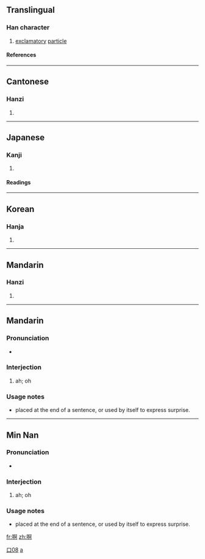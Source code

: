 ==Translingual==
===Han character===
{{Han char|rn=30|rad=口|as=08|sn=11|four=6102<sub>0</sub>|canj=口弓中口 (RNLR)}}
# [[exclamatory]] [[particle]]
====References====
{{Han ref|kx=0195.040|dkj=03808|dj=0416.050|hdz=10634.180|uh=554A|ud=21834|bh=B0DA|bd=45274}}
----
==Cantonese==
===Hanzi===
{{yue-hanzi|jyut=|y=[[a1]], [[a2]], [[a3]]}}
# {{defn|Cantonese}}
----
==Japanese==
===Kanji===
{{ja-kanji|grade=|rs=口08}}
# {{defn|Japanese}} 
====Readings====
{{ja-readings|on=[[あ]] (a)|kun=[[こえ]] (koe)}}
----
==Korean==
===Hanja===
{{ko-hanja|hangeul=아|rv=a|mr=a}}
# {{defn|Korean}}
----
==Mandarin==
===Hanzi===
{{cmn-hanzi|pin=[[a]]|wg=a}}
# {{defn|Mandarin}}
----
==Mandarin==
{{zh-hanzi|{{zh-lookup|{{PAGENAME}}}}}}
===Pronunciation===
*{{IPA|[ a ]}}

===Interjection===
{{cmn-inter|ts|pin=a|pint=a|rs=口08}}

# ah; oh

===Usage notes===
*placed at the end of a sentence, or used by itself to express surprise.

[[Category:zh-tw:Beginning Mandarin|口08{{PAGENAME}}]]
[[Category:zh-cn:Beginning Mandarin|a]]
----
==Min Nan==
{{zh-hanzi|{{zh-lookup|{{PAGENAME}}}}}}
===Pronunciation===
*{{IPA|[ a ]}}

===Interjection===
{{nan-inter|ts|poj=a|pojt=a|rs=口08}}

# ah; oh

===Usage notes===
*placed at the end of a sentence, or used by itself to express surprise.


[[fr:啊]]
[[zh:啊]]
